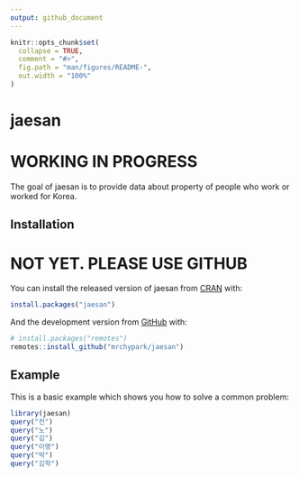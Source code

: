 ```yaml
---
output: github_document
---
```


<!-- README.md is generated from README.Rmd. Please edit that file -->

```r
knitr::opts_chunk$set(
  collapse = TRUE,
  comment = "#>",
  fig.path = "man/figures/README-",
  out.width = "100%"
)
```
# jaesan
# WORKING IN PROGRESS

<!-- badges: start -->
<!-- badges: end -->

The goal of jaesan is to provide data about property of people who work or worked for Korea.

## Installation

# NOT YET. PLEASE USE GITHUB

You can install the released version of jaesan from [CRAN](https://CRAN.R-project.org) with:

``` r
install.packages("jaesan")
```

And the development version from [GitHub](https://github.com/) with:

``` r
# install.packages("remotes")
remotes::install_github("mrchypark/jaesan")
```
## Example

This is a basic example which shows you how to solve a common problem:

```r
library(jaesan)
query("전")
query("노")
query("김")
query("이명")
query("박")
query("김학")
```
